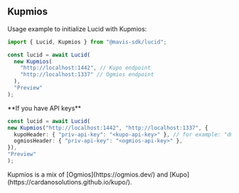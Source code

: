 
## Kupmios

Usage example to initialize Lucid with Kupmios:

```typescript
import { Lucid, Kupmios } from "@mavis-sdk/lucid";

const lucid = await Lucid(
  new Kupmios(
    "http://localhost:1442", // Kupo endpoint
    "http://localhost:1337" // Ogmios endpoint
  ),
  "Preview"
);
```

<Callout type="info">
  **If you have API keys**

  ```typescript
  const lucid = await Lucid(
  new Kupmios("http://localhost:1442", "http://localhost:1337", {
    kupoHeader: { "priv-api-key": "<kupo-api-key>" }, // for example: "dmtr-api-key": "<kupo-api-key>"
    ogmiosHeader: { "priv-api-key": "<ogmios-api-key>" },
  }),
  "Preview"
);
```

</Callout>

<Callout type="info">
  Kupmios is a mix of [Ogmios](https://ogmios.dev/) and
  [Kupo](https://cardanosolutions.github.io/kupo/).
</Callout>
